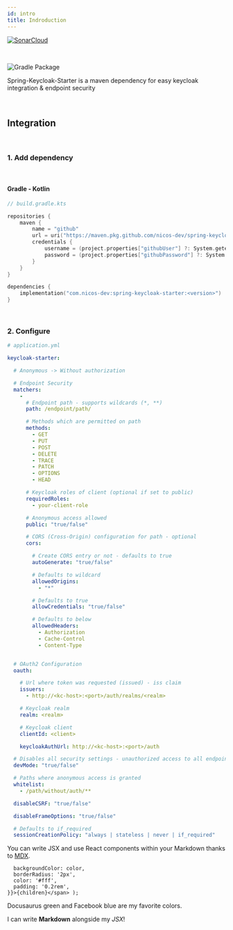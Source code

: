 ```yaml
---
id: intro
title: Indroduction
---
```


[![SonarCloud](https://sonarcloud.io/images/project_badges/sonarcloud-orange.svg)](https://sonarcloud.io/dashboard?id=nicos-dev_spring-keycloak-starter)

<br/>

![Gradle Package](https://github.com/nicos-dev/spring-keycloak-starter/workflows/Gradle%20Package/badge.svg)

Spring-Keycloak-Starter is a maven dependency for easy keycloak integration &amp; endpoint security

<br/>

## Integration

<br/>

### 1. Add dependency

<br/>

#### Gradle - Kotlin

```kotlin
// build.gradle.kts

repositories {
	maven {
		name = "github"
		url = uri("https://maven.pkg.github.com/nicos-dev/spring-keycloak-starter")
		credentials {
			username = (project.properties["githubUser"] ?: System.getenv("GITHUB_USER")).toString()
			password = (project.properties["githubPassword"] ?: System.getenv("GITHUB_TOKEN")).toString()
		}
	}
}

dependencies {
	implementation("com.nicos-dev:spring-keycloak-starter:<version>")
}
```

<br/>

### 2. Configure

```yaml
# application.yml

keycloak-starter:

  # Anonymous -> Without authorization

  # Endpoint Security
  matchers:
    -
      # Endpoint path - supports wildcards (*, **)
      path: /endpoint/path/

      # Methods which are permitted on path
      methods:
        - GET
        - PUT
        - POST
        - DELETE
        - TRACE
        - PATCH
        - OPTIONS
        - HEAD

      # Keycloak roles of client (optional if set to public)
      requiredRoles:
        - your-client-role

      # Anonymous access allowed
      public: "true/false"

      # CORS (Cross-Origin) configuration for path - optional
      cors:

        # Create CORS entry or not - defaults to true
        autoGenerate: "true/false"

        # Defaults to wildcard
        allowedOrigins:
          - "*"

        # Defaults to true
        allowCredentials: "true/false"

        # Defaults to below
        allowedHeaders:
          - Authorization
          - Cache-Control
          - Content-Type


  # OAuth2 Configuration
  oauth:

    # Url where token was requested (issued) - iss claim
    issuers:
      - http://<kc-host>:<port>/auth/realms/<realm>

    # Keycloak realm
    realm: <realm>

    # Keycloak client
    clientId: <client>

    keycloakAuthUrl: http://<kc-host>:<port>/auth

  # Disables all security settings - unauthorized access to all endpoints
  devMode: "true/false"

  # Paths where anonymous access is granted
  whitelist:
    - /path/without/auth/**

  disableCSRF: "true/false"

  disableFrameOptions: "true/false"

  # Defaults to if_required
  sessionCreationPolicy: "always | stateless | never | if_required"


```


You can write JSX and use React components within your Markdown thanks to [MDX](https://mdxjs.com/).

      backgroundColor: color,
      borderRadius: '2px',
      color: '#fff',
      padding: '0.2rem',
    }}>{children}</span> );

<Highlight color="#25c2a0">Docusaurus green</Highlight> and <Highlight color="#1877F2">Facebook blue</Highlight> are my favorite colors.

I can write **Markdown** alongside my _JSX_!
